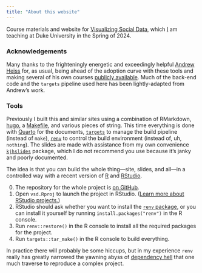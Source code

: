 ```yaml
---
title: "About this website"
---
```


Course materials and website for [Visualizing Social Data](https://visualizingsociety.com), which [I](https://kieranhealy.org/about) am teaching at Duke University in the Spring of 2024. 

### Acknowledgements

Many thanks to the frighteningly energetic and exceedingly helpful [Andrew Heiss](https://www.andrewheiss.com) for, as usual, being ahead of the adoption curve with these tools and making several of his own courses [publicly available](https://www.andrewheiss.com/teaching/). Much of the back-end code and the `targets` pipeline used here has been lightly-adapted from Andrew's work. 

### Tools

Previously I built this and similar sites using a combination of RMarkdown, [hugo](https://gohugo.io), a [Makefile](https://www.gnu.org/software/make/), and various pieces of string. This time everything is done with [Quarto](https://quarto.org) for the documents,  [`targets`](https://docs.ropensci.org/targets/) to manage the build pipeline (instead of `make`), [`renv`](https://rstudio.github.io/renv/) to control the build environment (instead of, uh, `nothing`). The slides are made with assistance from my own convenience [`kjhslides`](https://kjhealy.github.io/kjhslides) package, which I do not recommend you use because it's janky and poorly documented.

The idea is that you can build the whole thing—site, slides, and all—in a controlled way with a recent version of [R](https://r-project.org) and [RStudio](https://posit.co). 

0. The repository for the whole project is [on GitHub](https://github.com/kjhealy/vsd).
1. Open `vsd.Rproj` to launch the project in RStudio. ([Learn more about RStudio projects.](https://r4ds.had.co.nz/workflow-projects.html))
2. RStudio should ask whether you want to install the [`renv` package](https://rstudio.github.io/renv/), or you can install it yourself by running `install.packages("renv")` in the R console.
3. Run `renv::restore()` in the R console to install all the required packages for the project.
4. Run `targets::tar_make()` in the R console to build everything.

In practice there will probably be some hiccups, but in my experience `renv` really has greatly narrowed the yawning abyss of [dependency hell](https://en.wikipedia.org/wiki/Dependency_hell) that one much traverse to reproduce a complex project.

